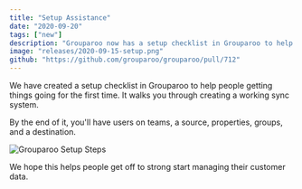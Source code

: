 ```yaml
---
title: "Setup Assistance"
date: "2020-09-20"
tags: ["new"]
description: "Grouparoo now has a setup checklist in Grouparoo to help people getting things going for the first time."
image: "releases/2020-09-15-setup.png"
github: "https://github.com/grouparoo/grouparoo/pull/712"
---
```


We have created a setup checklist in Grouparoo to help people getting things going for the first time. It walks you through creating a working sync system.

By the end of it, you'll have users on teams, a source, properties, groups, and a destination.

<Image
  alt="Grouparoo Setup Steps"
  src="releases/2020-09-15-setup.png"
  height={300}
  width={793}
/>

We hope this helps people get off to strong start managing their customer data.
